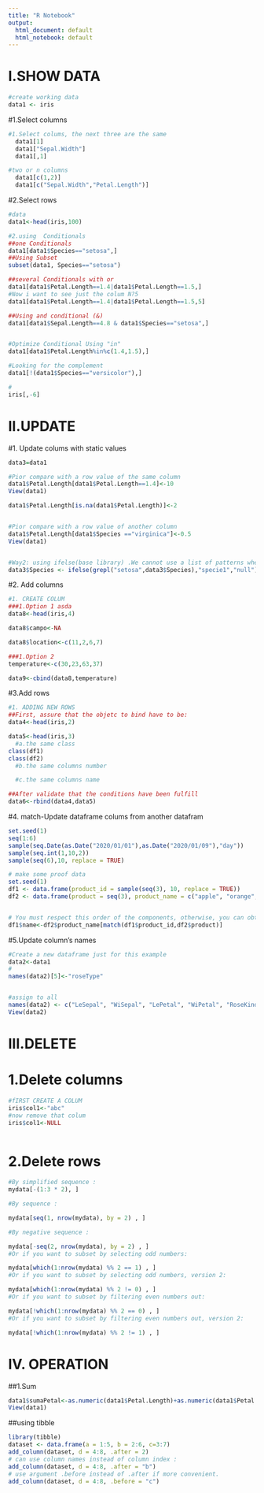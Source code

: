 ```yaml
---
title: "R Notebook"
output:
  html_document: default
  html_notebook: default
---
```




I.SHOW DATA
====================

```r
#create working data
data1 <- iris
```


#1.Select columns
```r

#1.Select colums, the next three are the same
  data1[1] 
  data1["Sepal.Width"]
  data1[,1]

#two or n columns  
  data1[c(1,2)]
  data1[c("Sepal.Width","Petal.Length")]


```


#2.Select rows
```r
#data
data1<-head(iris,100)

#2.using  Conditionals
##one Conditionals
data1[data1$Species=="setosa",]
##Using Subset
subset(data1, Species=="setosa")

##several Conditionals with or
data1[data1$Petal.Length==1.4|data1$Petal.Length==1.5,]
#Now i want to see just the colum N?5
data1[data1$Petal.Length==1.4|data1$Petal.Length==1.5,5]

##Using and conditional (&)
data1[data1$Sepal.Length==4.8 & data1$Species=="setosa",]


#Optimize Conditional Using "in" 
data1[data1$Petal.Length%in%c(1.4,1.5),]

#Looking for the complement
data1[!(data1$Species=="versicolor"),]

#
iris[,-6]
```


II.UPDATE
=======================

#1. Update colums with static values
```r
data3=data1

#Pior compare with a row value of the same column
data1$Petal.Length[data1$Petal.Length==1.4]<-10
View(data1)

data1$Petal.Length[is.na(data1$Petal.Length)]<-2


#Pior compare with a row value of another column
data1$Petal.Length[data1$Species =="virginica"]<-0.5
View(data1)


#Way2: using ifelse(base library) .We cannot use a list of patterns whe we use "grepl"
data3$Species <- ifelse(grepl("setosa",data3$Species),"specie1","null")

```



#2. Add columns 
```r
#1. CREATE COLUM
###1.Option 1 asda
data8<-head(iris,4)

data8$campo<-NA

data8$location<-c(11,2,6,7)

###1.Option 2
temperature<-c(30,23,63,37)

data9<-cbind(data8,temperature)

```

#3.Add  rows
```r
#1. ADDING NEW ROWS
##First, assure that the objetc to bind have to be:
data4<-head(iris,2)

data5<-head(iris,3)
  #a.the same class
class(df1)
class(df2)
  #b.the same columns number

  #c.the same columns name

##After validate that the conditions have been fulfill
data6<-rbind(data4,data5)
```


#4. match-Update dataframe colums from another datafram
```r
set.seed(1)
seq(1:6)
sample(seq.Date(as.Date("2020/01/01"),as.Date("2020/01/09"),"day"))
sample(seq.int(1,10,2))
sample(seq(6),10, replace = TRUE)

# make some proof data
set.seed(1)
df1 <- data.frame(product_id = sample(seq(3), 10, replace = TRUE))
df2 <- data.frame(product = seq(3), product_name = c("apple", "orange", "strawberry"), stringsAsFactors = FALSE)


# You must respect this order of the components, otherwise, you can obtain this message: Error in `$<-.data.frame`(`*tmp*`
df1$name<-df2$product_name[match(df1$product_id,df2$product)]

```




#5.Update column's names
```r
#Create a new dataframe just for this example
data2<-data1
#
names(data2)[5]<-"roseType"


#assign to all 
names(data2) <- c("LeSepal", "WiSepal", "LePetal", "WiPetal", "RoseKind")
View(data2)
```




III.DELETE
====================
# 1.Delete columns
```r
#fIRST CREATE A COLUM
iris$col1<-"abc"
#now remove that colum
iris$col1<-NULL



```

# 2.Delete rows
```r
#By simplified sequence :
mydata[-(1:3 * 2), ]

#By sequence :

mydata[seq(1, nrow(mydata), by = 2) , ]

#By negative sequence :

mydata[-seq(2, nrow(mydata), by = 2) , ]
#Or if you want to subset by selecting odd numbers:

mydata[which(1:nrow(mydata) %% 2 == 1) , ]
#Or if you want to subset by selecting odd numbers, version 2:

mydata[which(1:nrow(mydata) %% 2 != 0) , ]
#Or if you want to subset by filtering even numbers out:

mydata[!which(1:nrow(mydata) %% 2 == 0) , ]
#Or if you want to subset by filtering even numbers out, version 2:

mydata[!which(1:nrow(mydata) %% 2 != 1) , ]

```



IV. OPERATION
=================
##1.Sum
```r
data1$sumaPetal<-as.numeric(data1$Petal.Length)+as.numeric(data1$Petal.Width)
View(data1)
```


##using tibble
```r
library(tibble)
dataset <- data.frame(a = 1:5, b = 2:6, c=3:7)
add_column(dataset, d = 4:8, .after = 2)
# can use column names instead of column index :
add_column(dataset, d = 4:8, .after = "b")
# use argument .before instead of .after if more convenient.
add_column(dataset, d = 4:8, .before = "c")
```
